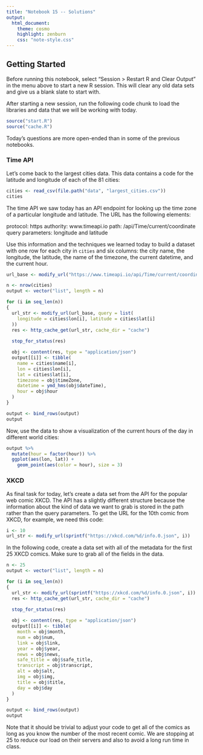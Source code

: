 ```yaml
---
title: "Notebook 15 -- Solutions"
output:
  html_document:
    theme: cosmo
    highlight: zenburn
    css: "note-style.css"
---
```


## Getting Started

Before running this notebook, select "Session > Restart R and Clear Output" in
the menu above to start a new R session. This will clear any old data sets and
give us a blank slate to start with.

After starting a new session, run the following code chunk to load the
libraries and data that we will be working with today.


```r
source("start.R")
source("cache.R")
```

Today's questions are more open-ended than in some of the previous notebooks.

### Time API

Let's come back to the largest cities data. This data contains a code for the
latitude and longitude of each of the 81 cities:

```r
cities <- read_csv(file.path("data", "largest_cities.csv"))
cities
```

The time API we saw today has an API endpoint for looking up the time zone of
a particular longitude and latitude. The URL has the following elements:

  protocol:            https
  authority:           www.timeapi.io
  path:                /api/Time/current/coordinate 
  query parameters:    longitude and latitude
  
Use this information and the techniques we learned today to build a dataset 
with one row for each city in `cities` and six columns: the city name, the
longitude, the latitude, the name of the timezone, the current datetime, and
the current hour.

```r
url_base <- modify_url("https://www.timeapi.io/api/Time/current/coordinate")

n <- nrow(cities)
output <- vector("list", length = n)

for (i in seq_len(n))
{
  url_str <- modify_url(url_base, query = list(
    longitude = cities$lon[i], latitude = cities$lat[i]
  ))
  res <- http_cache_get(url_str, cache_dir = "cache")
  
  stop_for_status(res)

  obj <- content(res, type = "application/json")
  output[[i]] <- tibble(
    name = cities$name[i],
    lon = cities$lon[i],
    lat = cities$lat[i],
    timezone = obj$timeZone,
    datetime = ymd_hms(obj$dateTime),
    hour = obj$hour
  )
}

output <- bind_rows(output)
output
```

Now, use the data to show a visualization of the current hours of the day in 
different world cities:

```r
output %>%
  mutate(hour = factor(hour)) %>%
  ggplot(aes(lon, lat)) +
    geom_point(aes(color = hour), size = 3)
```

### XKCD

As final task for today, let's create a data set from the API for the popular
web comic XKCD. The API has a slightly different structure because the
information about the kind of data we want to grab is stored in the path rather
than the query parameters. To get the URL for the 10th comic from XKCD, for
example, we need this code:

```r
i <- 10
url_str <- modify_url(sprintf("https://xkcd.com/%d/info.0.json", i))
```

In the following code, create a data set with all of the metadata for the first
25 XKCD comics. Make sure to grab all of the fields in the data. 

```r
n <- 25
output <- vector("list", length = n)

for (i in seq_len(n))
{
  url_str <- modify_url(sprintf("https://xkcd.com/%d/info.0.json", i))
  res <- http_cache_get(url_str, cache_dir = "cache")
  
  stop_for_status(res)

  obj <- content(res, type = "application/json")
  output[[i]] <- tibble(
    month = obj$month,
    num = obj$num,
    link = obj$link,
    year = obj$year,
    news = obj$news,
    safe_title = obj$safe_title,
    transcript = obj$transcript,
    alt = obj$alt,
    img = obj$img,
    title = obj$title,
    day = obj$day
  )
}

output <- bind_rows(output)
output
```

Note that it should be trivial to adjust your code to get all of the comics as
long as you know the number of the most recent comic. We are stopping at 25 
to reduce our load on their servers and also to avoid a long run time in class.
